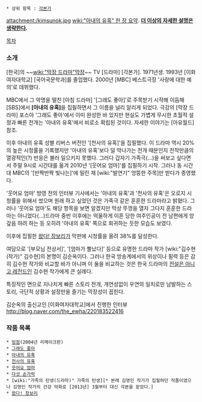  * 상위 항목 : [[각본가]]

attachment:/kimsunok.jpg
[[wiki:"아내의 유혹" 한 장 요약]]. '''[[더 이상의 자세한 설명은 생략한다]].'''

[[목차]]

=== 소개 ===
[한국]의 ~~[[wiki:"막장 드라마"막장]]~~ TV [드라마] [각본가]. 1971년생. 1993년 [이화여자대학교] [국어국문학과]를 졸업했다. 2000년 [MBC] 베스트극장 '사랑에 대한 예의'로 데뷔했다.

MBC에서 그 악명을 떨친 [아침 드라마] '[그래도 좋아]'로 주목받기 시작해 이듬해 [SBS]에서 '''[아내의 유혹]'''을 집필하면서 그 이름을 널리 알리게 되었다. 극강의 [막장 드라마] 포스야 '그래도 좋아'에서 이미 완성한 바 있지만 현실도 가볍게 무시한 초월적 설정과 빠른 전개는 '아내의 유혹'에서 비로소 확립된 것이다. 자세한 이야기는 [아유월드] 참조.

이후 아내의 유혹 성별 리버스 버전인 '[천사의 유혹]'을 집필했다. 이 드라마 역시 20%의 높은 시청률을 기록했지만 '아내의 유혹'보다 덜 막나가는 전개 때문인지 전작만큼의 열광적인(?) 반응은 불러 일으키지 못했다. 그러다 갑자기 가족극(...)을 써보고 싶다면서 주말 9시로 시간대를 옮겨 2010년 '[웃어요 엄마]'를 집필하기 시작. 그러나 동 시간대 MBC의 '[반짝반짝 빛나는]'에 밀린 채 [wiki:"발연기" 엉뚱한 주목]만 받다가 종영했다.

'웃어요 엄마' 방영 전의 인터뷰 기사에서는 '아내의 유혹'과 '천사의 유혹'은 오로지 시청률을 위해서 썼으며 원래 하고 싶었던 것은 가족극 같은 훈훈한 드라마라고 밝혔다. 그러나 '웃어요 엄마'도 해당 항목을 보면 알겠지만 막상 뚜껑을 열자 그다지 훈훈한 드라마는 아니었다(...)드라마 중반 이후에는 억울하게 이혼 당한 여주인공이 전 남편에게 앙갚음 하려 하는 등 오히려 '아내의 유혹' 쪽으로 회귀하는 듯한 모습도 보였다.

이후에 집필한 [[왔다! 장보리]]가 막판에 시청률을 올려 38%를 달성한다.

여담으로 '[부모님 전상서]', '[엄마가 뿔났다]' 등으로 유명한 드라마 작가 [wiki:"김수현(작가)" 김수현]의 본명이 김순옥이다. 그러나 한국 방송계에서의 위상이나 필력 등은 감히 김수현 작가와 비교할 바가 아니며 이 둘을 비교하는 것은 한국 드라마의 [[전설은 아니고 레전드]]인 김수현 작가에게 큰 실례다.

특징적인 면으로 지나치게 빠른 스토리 전개, 개연성없이 우연의 일치로만 남발하는 스토리, 극단적 상황과 설정만을 즐기는 막장성이 꼽힌다.

김순옥의 출신교인 [이화여자대학교]에서 진행한 인터뷰 http://blog.naver.com/the_ewha/220183522416

=== 작품 목록 ===
 * [[빙점]](2004년 리메이크판)
 * [[그래도 좋아]]
 * [[아내의 유혹]]
 * [[천사의 유혹]]
 * [[웃어요 엄마]]
 * [[다섯 손가락]]
 * [wiki:"가족의 탄생(드라마)" 가족의 탄생][* 본래 김영인 작가가 집필하던 작품이였으나 김영인 작가의 건강 악화로 [2013년] 3월부터 대신 각본을 맡았다.]
 * [[왔다! 장보리]]
